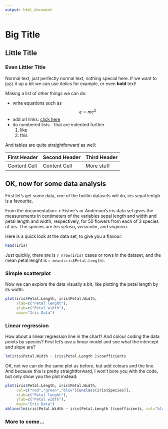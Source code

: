---
output: html_document
---

# Big Title



## Little Title



### Even Littler Title


Normal text, just perfectly normal text, nothing special here.
If we want to jazz it up a bit we can use *italics* for example, or even **bold** text!

Making a list of other things we can do:  

*  write equations such as $$ e = m c^2 $$
*  add url links: [click here](http://www.google.com)
*  do numbered lists - that are indented further
    1. like
    2. this
    
And tables are quite straightforward as well:


First Header  | Second Header | Third Header
------------- | ------------- | ------------
Content Cell  | Content Cell  |  More stuff



## OK, now for some data analysis

First let's get some data, one of the builtin datasets will do, iris sepal lentgh is a favourite.

From the documentation: 
> Fisher's or Anderson's iris data set gives the measurements in centimeters of the variables sepal length and width and petal length and width, respectively, for 50 flowers from each of 3 species of iris. The species are *Iris setosa*, *versicolor*, and *virginica*.

Here is a quick look at the data set, to give you a flavour: 

```{r}
head(iris)

```

Just quickly, there are is `r nrow(iris)` cases or rows in the dataset, and the mean petal lenght is 
`r mean(iris$Petal.Length)`. 


### Simple scatterplot

Now we can explore the data visually a bit, like plotting the petal length by its width:
```{r}
plot(iris$Petal.Length, iris$Petal.Width, 
     xlab=c("Petal lenght"),
     ylab=c("Petal width"),
     main="Iris Data")

```

### Linear regression

How about a linear regression line in the chart? And colour coding the data points by species?
First let's use a linear model  and see what the intercept and slope are?

```{r}
lm(iris$Petal.Width ~ iris$Petal.Length )$coefficients
```

OK, not we can do the same plot as before, but add colours and the line. And because this is pretty straightforward, I won't bore you with the code, but only show you the plot instead:

```{r, echo=FALSE}
plot(iris$Petal.Length, iris$Petal.Width, 
     col=c("red","green","blue")[unclass(iris$Species)],
     xlab=c("Petal lenght"),
     ylab=c("Petal width"),
     main="Iris Data")
abline(lm(iris$Petal.Width ~ iris$Petal.Length )$coefficients, col="black")

```

### More to come...